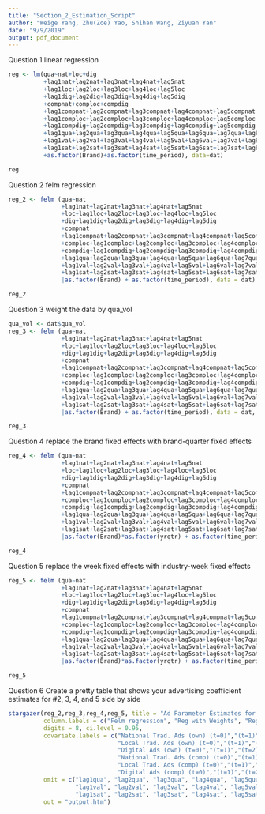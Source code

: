 ```yaml
---
title: "Section_2_Estimation_Script"
author: "Weige Yang, Zhu(Zoe) Yao, Shihan Wang, Ziyuan Yan"
date: "9/9/2019"
output: pdf_document
---
```


Question 1
linear regression
```r
reg <- lm(qua~nat+loc+dig
          +lag1nat+lag2nat+lag3nat+lag4nat+lag5nat
          +lag1loc+lag2loc+lag3loc+lag4loc+lag5loc
          +lag1dig+lag2dig+lag3dig+lag4dig+lag5dig
          +compnat+comploc+compdig
          +lag1compnat+lag2compnat+lag3compnat+lag4compnat+lag5compnat
          +lag1comploc+lag2comploc+lag3comploc+lag4comploc+lag5comploc
          +lag1compdig+lag2compdig+lag3compdig+lag4compdig+lag5compdig
          +lag1qua+lag2qua+lag3qua+lag4qua+lag5qua+lag6qua+lag7qua+lag8qua+lag9qua+lag10qua+lag11qua+lag12qua+lag13qua
          +lag1val+lag2val+lag3val+lag4val+lag5val+lag6val+lag7val+lag8val+lag9val+lag10val+lag11val+lag12val+lag13val
          +lag1sat+lag2sat+lag3sat+lag4sat+lag5sat+lag6sat+lag7sat+lag8sat+lag9sat+lag10sat+lag11sat+lag12sat+lag13sat
          +as.factor(Brand)+as.factor(time_period), data=dat)

reg
```

Question 2
felm regression
```r
reg_2 <- felm (qua~nat
               +lag1nat+lag2nat+lag3nat+lag4nat+lag5nat
               +loc+lag1loc+lag2loc+lag3loc+lag4loc+lag5loc
               +dig+lag1dig+lag2dig+lag3dig+lag4dig+lag5dig
               +compnat
               +lag1compnat+lag2compnat+lag3compnat+lag4compnat+lag5compnat
               +comploc+lag1comploc+lag2comploc+lag3comploc+lag4comploc+lag5comploc
               +compdig+lag1compdig+lag2compdig+lag3compdig+lag4compdig+lag5compdig
               +lag1qua+lag2qua+lag3qua+lag4qua+lag5qua+lag6qua+lag7qua+lag8qua+lag9qua+lag10qua+lag11qua+lag12qua+lag13qua
               +lag1val+lag2val+lag3val+lag4val+lag5val+lag6val+lag7val+lag8val+lag9val+lag10val+lag11val+lag12val+lag13val
               +lag1sat+lag2sat+lag3sat+lag4sat+lag5sat+lag6sat+lag7sat+lag8sat+lag9sat+lag10sat+lag11sat+lag12sat+lag13sat
               |as.factor(Brand) + as.factor(time_period), data = dat)

reg_2
```

Question 3
weight the data by qua_vol
```r
qua_vol <- dat$qua_vol
reg_3 <- felm (qua~nat
               +lag1nat+lag2nat+lag3nat+lag4nat+lag5nat
               +loc+lag1loc+lag2loc+lag3loc+lag4loc+lag5loc
               +dig+lag1dig+lag2dig+lag3dig+lag4dig+lag5dig
               +compnat
               +lag1compnat+lag2compnat+lag3compnat+lag4compnat+lag5compnat
               +comploc+lag1comploc+lag2comploc+lag3comploc+lag4comploc+lag5comploc
               +compdig+lag1compdig+lag2compdig+lag3compdig+lag4compdig+lag5compdig
               +lag1qua+lag2qua+lag3qua+lag4qua+lag5qua+lag6qua+lag7qua+lag8qua+lag9qua+lag10qua+lag11qua+lag12qua+lag13qua
               +lag1val+lag2val+lag3val+lag4val+lag5val+lag6val+lag7val+lag8val+lag9val+lag10val+lag11val+lag12val+lag13val
               +lag1sat+lag2sat+lag3sat+lag4sat+lag5sat+lag6sat+lag7sat+lag8sat+lag9sat+lag10sat+lag11sat+lag12sat+lag13sat
               |as.factor(Brand) + as.factor(time_period), data = dat, weights = qua_vol)

reg_3
```

Question 4
replace the brand fixed effects with brand-quarter fixed effects
```r
reg_4 <- felm (qua~nat
               +lag1nat+lag2nat+lag3nat+lag4nat+lag5nat
               +loc+lag1loc+lag2loc+lag3loc+lag4loc+lag5loc
               +dig+lag1dig+lag2dig+lag3dig+lag4dig+lag5dig
               +compnat
               +lag1compnat+lag2compnat+lag3compnat+lag4compnat+lag5compnat
               +comploc+lag1comploc+lag2comploc+lag3comploc+lag4comploc+lag5comploc
               +compdig+lag1compdig+lag2compdig+lag3compdig+lag4compdig+lag5compdig
               +lag1qua+lag2qua+lag3qua+lag4qua+lag5qua+lag6qua+lag7qua+lag8qua+lag9qua+lag10qua+lag11qua+lag12qua+lag13qua
               +lag1val+lag2val+lag3val+lag4val+lag5val+lag6val+lag7val+lag8val+lag9val+lag10val+lag11val+lag12val+lag13val
               +lag1sat+lag2sat+lag3sat+lag4sat+lag5sat+lag6sat+lag7sat+lag8sat+lag9sat+lag10sat+lag11sat+lag12sat+lag13sat
               |as.factor(Brand)*as.factor(yrqtr) + as.factor(time_period), data = dat, weights = qua_vol)

reg_4
```

Question 5
replace the week fixed effects with industry-week fixed effects
```r
reg_5 <- felm (qua~nat
               +lag1nat+lag2nat+lag3nat+lag4nat+lag5nat
               +loc+lag1loc+lag2loc+lag3loc+lag4loc+lag5loc
               +dig+lag1dig+lag2dig+lag3dig+lag4dig+lag5dig
               +compnat
               +lag1compnat+lag2compnat+lag3compnat+lag4compnat+lag5compnat
               +comploc+lag1comploc+lag2comploc+lag3comploc+lag4comploc+lag5comploc
               +compdig+lag1compdig+lag2compdig+lag3compdig+lag4compdig+lag5compdig
               +lag1qua+lag2qua+lag3qua+lag4qua+lag5qua+lag6qua+lag7qua+lag8qua+lag9qua+lag10qua+lag11qua+lag12qua+lag13qua
               +lag1val+lag2val+lag3val+lag4val+lag5val+lag6val+lag7val+lag8val+lag9val+lag10val+lag11val+lag12val+lag13val
               +lag1sat+lag2sat+lag3sat+lag4sat+lag5sat+lag6sat+lag7sat+lag8sat+lag9sat+lag10sat+lag11sat+lag12sat+lag13sat
               |as.factor(Brand)*as.factor(yrqtr) + as.factor(time_period)* as.factor(Industry), data = dat, weights = qua_vol)

reg_5
```

Question 6
Create a pretty table that shows your advertising coefficient estimates for #2, 3, 4, and 5 side by side
```r
stargazer(reg_2,reg_3,reg_4,reg_5, title = "Ad Parameter Estimates for Brand Quality", 
          column.labels = c("Felm regression", "Reg with Weights", "Reg with Brand-Quarter Effect", "Reg with Industry-Week Effect"),
          digits = 8, ci.level = 0.95,
          covariate.labels = c("National Trad. Ads (own) (t=0)","(t=1)","(t=2)","(t=3)","(t=4)","(t=5)", 
                               "Local Trad. Ads (own) (t=0)","(t=1)","(t=2)","(t=3)","(t=4)","(t=5)",
                               "Digital Ads (own) (t=0)","(t=1)","(t=2)","(t=3)","(t=4)","(t=5)",
                               "National Trad. Ads (comp) (t=0)","(t=1)","(t=2)","(t=3)","(t=4)","(t=5)", 
                               "Local Trad. Ads (comp) (t=0)","(t=1)","(t=2)","(t=3)","(t=4)","(t=5)",
                               "Digital Ads (comp) (t=0)","(t=1)","(t=2)","(t=3)","(t=4)","(t=5)"),
          omit = c("lag1qua", "lag2qua", "lag3qua", "lag4qua", "lag5qua", "lag6qua", "lag7qua", "lag8qua", "lag9qua", "lag10qua", "lag11qua", "lag12qua", "lag13qua", 
                   "lag1val", "lag2val", "lag3val", "lag4val", "lag5val", "lag6val", "lag7val", "lag8val", "lag9val", "lag10val", "lag11val", "lag12val", "lag13val", 
                   "lag1sat", "lag2sat", "lag3sat", "lag4sat", "lag5sat", "lag6sat", "lag7sat", "lag8sat", "lag9sat", "lag10sat", "lag11sat", "lag12sat", "lag13sat"),
          out = "output.htm")
```

